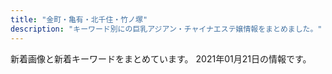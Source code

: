 ```yaml
---
title: "金町・亀有・北千住・竹ノ塚"
description: "キーワード別にの巨乳アジアン・チャイナエステ嬢情報をまとめました。"
---
```


新着画像と新着キーワードをまとめています。
2021年01月21日の情報です。

<DmmAffiliateIns />
<KeywordTable
  shops={
    [
    {
        "name": "heart Peace \uff5e\u30cf\u30fc\u30c8\u30d4\u30fc\u30b9\uff5e",
        "station": "\u7dbe\u702c\u99c5",
        "url": "https://heart-peace.business.site/",
        "img_links": [],
        "keywords": {}
    },
    {
        "img_links": [
            "http://nijikoyut.xyz/style/images/nav-sys.jpg",
            "http://nijikoyut.xyz/uploads/201229/1-201229151KH03.jpg",
            "http://nijikoyut.xyz/style/images/nav2-sta.png",
            "http://nijikoyut.xyz/style/images/t4.jpg",
            "http://nijikoyut.xyz/style/images/t2.png",
            "http://nijikoyut.xyz/uploads/201229/1-201229151R5336.jpg",
            "http://nijikoyut.xyz/uploads/201229/1-201229152000Y5.jpg",
            "http://nijikoyut.xyz/uploads/210112/1-21011209234CV.jpg",
            "http://nijikoyut.xyz/style/images/s-bian.png",
            "http://nijikoyut.xyz/uploads/201229/1-201229151U2S6.jpg",
            "http://nijikoyut.xyz/style/images/index-miru_03.jpg",
            "http://nijikoyut.xyz/uploads/210112/1-210112092540164.jpg",
            "http://nijikoyut.xyz/style/images/index-miru_06.jpg",
            "http://nijikoyut.xyz/uploads/210112/1-210112092150b1.jpg",
            "http://nijikoyut.xyz/style/images/t6.jpg",
            "http://nijikoyut.xyz/uploads/210112/1-210112091FJ02.jpg",
            "http://nijikoyut.xyz/uploads/210112/1-2101120919243a.jpg",
            "http://nijikoyut.xyz/uploads/210112/1-2101120920292M.jpg",
            "http://nijikoyut.xyz/style/images/sys.jpg",
            "http://nijikoyut.xyz/style/images/t3.png",
            "http://nijikoyut.xyz/style/images/index-miru_18.jpg"
        ],
        "name": "\u3072\u307e\u308f\u308a",
        "station": "\u7af9\u30ce\u585a\u99c5\u897f\u53e3",
        "url": "http://nijikoyut.xyz/",
        "keywords": {}
    },
    {
        "url": "http://h-rlx.xyz/",
        "keywords": {},
        "img_links": [
            "http://h-rlx.xyz/girl/02.jpg",
            "http://h-rlx.xyz/images/index_10.jpg",
            "http://h-rlx.xyz/images/index_21.jpg",
            "http://h-rlx.xyz/girl/04.jpg",
            "http://h-rlx.xyz/images/info_10.jpg",
            "http://h-rlx.xyz/girl/07a.jpg",
            "http://h-rlx.xyz/images/info.jpg",
            "http://h-rlx.xyz/girl/09.jpg",
            "http://h-rlx.xyz/images/index_18.jpg",
            "http://h-rlx.xyz/girl/013a.jpg",
            "http://h-rlx.xyz/girl/08.jpg",
            "http://h-rlx.xyz/images/index_11.jpg",
            "http://h-rlx.xyz/girl/01a.jpg",
            "http://h-rlx.xyz/images/index_07.jpg",
            "http://h-rlx.xyz/images/index_15.jpg",
            "http://h-rlx.xyz/images/index_23.jpg",
            "http://h-rlx.xyz/images/index_26.jpg",
            "http://h-rlx.xyz/girl/03a.jpg",
            "http://h-rlx.xyz/girl/014.jpg",
            "http://h-rlx.xyz/images/index_09.jpg",
            "http://h-rlx.xyz/girl/00.jpg",
            "http://h-rlx.xyz/girl/06.jpg",
            "http://h-rlx.xyz/images/rec.jpg",
            "http://h-rlx.xyz/girl/03.jpg",
            "http://h-rlx.xyz/images/index_01.jpg",
            "http://h-rlx.xyz/girl/012.jpg",
            "http://h-rlx.xyz/images/index_06.jpg",
            "http://h-rlx.xyz/girl/011.jpg",
            "http://h-rlx.xyz/girl/06a.jpg",
            "http://h-rlx.xyz/images/rec_10.jpg",
            "http://h-rlx.xyz/girl/08a.jpg",
            "http://h-rlx.xyz/images/index_03.jpg",
            "http://h-rlx.xyz/girl/09a.jpg",
            "http://h-rlx.xyz/images/01.jpg",
            "http://h-rlx.xyz/girl/04a.jpg",
            "http://h-rlx.xyz/images/staff_10.jpg",
            "http://h-rlx.xyz/images/index_14.jpg",
            "http://h-rlx.xyz/images/index_24.jpg",
            "http://h-rlx.xyz/girl/01.jpg",
            "http://h-rlx.xyz/girl/07.jpg",
            "http://h-rlx.xyz/images/index_19.jpg",
            "http://h-rlx.xyz/images/index_04.jpg",
            "http://h-rlx.xyz/girl/05.jpg",
            "http://h-rlx.xyz/girl/05a.jpg",
            "http://h-rlx.xyz/girl/013.jpg",
            "http://h-rlx.xyz/images/index_12.jpg",
            "http://h-rlx.xyz/girl/010.jpg",
            "http://h-rlx.xyz/images/02.jpg",
            "http://h-rlx.xyz/images/index_05.jpg",
            "http://h-rlx.xyz/images/index_02.jpg",
            "http://h-rlx.xyz/images/index_20.jpg",
            "http://h-rlx.xyz/girl/012a.jpg",
            "http://h-rlx.xyz/images/index_16.jpg"
        ],
        "station": "JR\u4e80\u6709\u99c5\u5317\u53e3",
        "name": "\u82b1\u5c4b"
    },
    {
        "url": "http://www.maria0228.com/",
        "name": "\u7652\u3057\u306e\u5bb6",
        "img_links": [
            "http://www.maria0228.com/img/ayumi.jpg",
            "http://www.maria0228.com/img/5.jpg",
            "http://www.maria0228.com/img/6.jpg",
            "http://www.maria0228.com/img/danni.jpg",
            "http://www.maria0228.com/img/nana.jpg",
            "http://www.maria0228.com/img/4.jpg",
            "http://www.maria0228.com/img/2.jpg",
            "http://www.maria0228.com/img/yuri.jpg",
            "http://www.maria0228.com/img/erika.jpg",
            "http://www.maria0228.com/img/aya.jpg",
            "http://www.maria0228.com/img/1.jpg",
            "http://www.maria0228.com/img/mina.jpg",
            "http://www.maria0228.com/img/3.jpg",
            "http://www.maria0228.com/img/7.jpg"
        ],
        "station": "JR\u4e80\u6709\u99c5\u5317\u53e3",
        "keywords": {}
    },
    {
        "keywords": {},
        "name": "2020",
        "station": "JR\u4e80\u6709\u99c5\u5317\u53e3",
        "img_links": [
            "http://www.night.ne.jp/tokyo/2020/img/skill_2.jpg",
            "http://www.night.ne.jp/tokyo/2020/img/view_3.jpg",
            "http://www.night.ne.jp/nightnet/img/11.jpg",
            "http://www.night.ne.jp/_format/W/img/whats_view.jpg",
            "http://www.night.ne.jp/tokyo/2020/img_staff/g_7149.jpg",
            "http://www.night.ne.jp/_format/W/img/index_enter_1.jpg",
            "http://www.night.ne.jp/tokyo/2020/img/skill_1.jpg",
            "http://www.night.ne.jp/nightnet/img/8.jpg",
            "http://www.night.ne.jp/tokyo/2020/img/index.jpg",
            "http://www.night.ne.jp/_format/W/img/whats_skill.jpg",
            "http://www.night.ne.jp/tokyo/2020/img/view_2.jpg",
            "http://www.night.ne.jp/nightnet/img/7.jpg",
            "http://www.night.ne.jp/tokyo/2020/img_staff/g_7147.jpg",
            "http://www.night.ne.jp/tokyo/2020/img/index_view.jpg",
            "http://www.night.ne.jp/nightnet/img/15.jpg",
            "http://www.night.ne.jp/nightnet/img/6.jpg",
            "http://www.night.ne.jp/nightnet/img/12a.jpg",
            "http://www.night.ne.jp/nightnet/img/13.jpg",
            "http://www.night.ne.jp/nightnet/img/16.jpg",
            "http://www.night.ne.jp/nightnet/img/5.jpg",
            "http://www.night.ne.jp/nightnet/img/4.jpg",
            "http://www.night.ne.jp/tokyo/2020/img/index_skill.jpg",
            "http://www.night.ne.jp/tokyo/2020/img/index_top.jpg",
            "http://www.night.ne.jp/tokyo/2020/img/view_1.jpg",
            "http://www.night.ne.jp/nightnet/img/2.jpg",
            "http://www.night.ne.jp/nightnet/img/9.jpg",
            "http://www.night.ne.jp/_format/W/img/whats_news.jpg",
            "http://www.night.ne.jp/nightnet/img/1.jpg",
            "http://www.night.ne.jp/nightnet/img/3.jpg",
            "http://www.night.ne.jp/tokyo/2020/img/skill_3.jpg",
            "http://www.night.ne.jp/nightnet/img/14.jpg",
            "http://www.night.ne.jp/nightnet/img/10.jpg",
            "http://www.night.ne.jp/tokyo/2020/img/qr_code.jpg",
            "http://www.night.ne.jp/nightnet/img/17.jpg"
        ],
        "url": "http://www.night.ne.jp/tokyo/2020/"
    },
    {
        "url": "http://takamaru.xyz/",
        "station": "JR\u91d1\u753a\u99c5\u5317\u53e3",
        "keywords": {
            "C": 12
        },
        "name": "\u30b9\u30a4\u30fc\u30c8\u30cf\u30fc\u30c8",
        "img_links": [
            "http://takamaru.xyz/static/picture/photo03.jpg",
            "http://takamaru.xyz/uploads/200717/1-200GFUI0L0.jpg",
            "http://takamaru.xyz/uploads/201009/1-201009125049594.jpg",
            "http://takamaru.xyz/static/picture/baner2.jpg",
            "http://takamaru.xyz/uploads/200717/1-200GFZ05BS.jpg",
            "http://takamaru.xyz/static/picture/baner.jpg",
            "http://takamaru.xyz/uploads/201203/1-201203134202395.jpg",
            "http://takamaru.xyz/static/picture/tite-staff1.jpg",
            "http://takamaru.xyz/static/picture/photo01.jpg",
            "http://takamaru.xyz/static/picture/news-tit.png",
            "http://takamaru.xyz/static/picture/top.jpg",
            "http://takamaru.xyz/static/picture/top2.png",
            "http://takamaru.xyz/static/picture/mobile.png",
            "http://takamaru.xyz/uploads/201007/1-20100G45100148.jpg",
            "http://takamaru.xyz/static/picture/photo04.jpg",
            "http://takamaru.xyz/static/picture/news-tit1.jpg",
            "http://takamaru.xyz/uploads/201219/1-201219155A2393.jpg",
            "http://takamaru.xyz/static/picture/tite-staff.jpg",
            "http://takamaru.xyz/static/picture/photo02.jpg"
        ]
    },
    {
        "station": "JR\u91d1\u753a\u99c5\u5317\u53e3",
        "name": "\u9e97",
        "img_links": [
            "http://urara.tyo.cm/images/link_nav02.png",
            "http://urara.tyo.cm/images/tit_info01.png",
            "http://urara.tyo.cm/photos/sites/5/2020/09/2020091508111353.jpg",
            "http://urara.tyo.cm/images/tit_staff02.png",
            "http://urara.tyo.cm/images/slider01.png",
            "http://urara.tyo.cm/images/top.png",
            "http://urara.tyo.cm/images/ico02.png",
            "http://urara.tyo.cm/images/slider02.png",
            "http://urara.tyo.cm/images/tit_info02.png",
            "http://urara.tyo.cm/images/slider03.png",
            "http://urara.tyo.cm/photos/sites/5/2020/11/2020112706272440.jpg",
            "http://urara.tyo.cm/images/tit_staff01.png",
            "http://urara.tyo.cm/photos/sites/5/2020/08/2020082101302071.jpg",
            "http://urara.tyo.cm/images/link_nav03.png",
            "http://urara.tyo.cm/photos/sites/5/2020/07/2020072904152438.jpg",
            "http://urara.tyo.cm/images/bg_infotit.png",
            "http://urara.tyo.cm/photos/sites/5/2020/07/2020072904152581.jpg",
            "http://urara.tyo.cm/photos/sites/5/2020/10/2020101305325670.jpg",
            "http://urara.tyo.cm/images/link_nav04.png",
            "http://urara.tyo.cm/images/pagetop.png",
            "http://urara.tyo.cm/images/link_nav06.png",
            "http://urara.tyo.cm/images/link_nav01.png",
            "http://urara.tyo.cm/photos/sites/5/2020/07/2020072904152344.jpg",
            "http://urara.tyo.cm/photos/sites/5/2020/07/2020072904152474.jpg",
            "http://urara.tyo.cm/images/link_nav05.png"
        ],
        "keywords": {
            "85": 30,
            "D": 80,
            "84": 10,
            "86": 40
        },
        "url": "http://urara.tyo.cm/"
    },
    {
        "keywords": {
            "D": 20,
            "86": 32,
            "C": 2
        },
        "station": "JR\u4e80\u6709\u99c5\u5317\u53e3",
        "url": "http://massage-esthe.red/",
        "img_links": [
            "http://massage-esthe.red/images/staff_images/st9.jpg",
            "http://massage-esthe.red/images/an_1_01.jpg",
            "http://massage-esthe.red/images/no.png",
            "http://massage-esthe.red/images/slider/slide1.png",
            "http://massage-esthe.red/images/slider/slide4s.png",
            "http://massage-esthe.red/images/staff_images/sl.png",
            "http://massage-esthe.red/images/an_4_01.jpg",
            "http://massage-esthe.red/images/slider/slide1s.png",
            "http://massage-esthe.red/images/slider/slide5s.png",
            "http://massage-esthe.red/images/staff_images/sta5.jpg",
            "http://massage-esthe.red/images/an_6_02.jpg",
            "http://massage-esthe.red/images/an_2_02.jpg",
            "http://massage-esthe.red/images/an_5_02.jpg",
            "http://massage-esthe.red/images/r4.jpg",
            "http://massage-esthe.red/images/staff_images/sta4.jpg",
            "http://massage-esthe.red/images/line1.jpg",
            "http://massage-esthe.red/images/an_3_02.jpg",
            "http://massage-esthe.red/images/an_2_01.jpg",
            "http://massage-esthe.red/images/an_3_01.jpg",
            "http://massage-esthe.red/images/fbb.jpg",
            "http://massage-esthe.red/images/staff_images/sta9.jpg",
            "http://massage-esthe.red/images/staff_images/sta3.jpg",
            "http://massage-esthe.red/images/staff_images/st3.jpg",
            "http://massage-esthe.red/images/qr.jpg",
            "http://massage-esthe.red/images/staff_images/st2.jpg",
            "http://massage-esthe.red/images/r5.jpg",
            "http://massage-esthe.red/images/slider/slide2s.png",
            "http://massage-esthe.red/images/r7.jpg",
            "http://massage-esthe.red/images/an_1_02.jpg",
            "http://massage-esthe.red/images/staff_images/sta2.jpg",
            "http://massage-esthe.red/images/staff_images/st7.jpg",
            "http://massage-esthe.red/images/slider/slide3.png",
            "http://massage-esthe.red/images/an_6_01.jpg",
            "http://massage-esthe.red/images/e.jpg",
            "http://massage-esthe.red/images/staff_images/sta7.jpg",
            "http://massage-esthe.red/images/an_4_02.jpg",
            "http://massage-esthe.red/images/r6.jpg",
            "http://massage-esthe.red/images/r3.jpg",
            "http://massage-esthe.red/images/slider/slide4.png",
            "http://massage-esthe.red/images/slider/slide5.png",
            "http://massage-esthe.red/images/an_5_01.jpg",
            "http://massage-esthe.red/images/slider/slide3s.png",
            "http://massage-esthe.red/images/staff_images/st1.jpg",
            "http://massage-esthe.red/images/slider/slide2.png",
            "http://massage-esthe.red/images/staff_images/sta1.jpg",
            "http://massage-esthe.red/images/index-2.jpg",
            "http://massage-esthe.red/images/staff_images/sta6.jpg",
            "http://massage-esthe.red/images/staff_images/st6.jpg",
            "http://massage-esthe.red/images/staff_images/st4.jpg",
            "http://massage-esthe.red/images/staff_images/st5.jpg",
            "http://massage-esthe.red/images/index-1.jpg",
            "http://massage-esthe.red/images/line.jpg",
            "http://massage-esthe.red/images/r2.jpg"
        ],
        "name": "BODY RESORT"
    },
    {
        "keywords": {
            "C": 13,
            "G": 1,
            "84": 1,
            "88": 1,
            "85": 2,
            "D": 3,
            "E": 1,
            "87": 1
        },
        "url": "http://lux.abnavi.info/",
        "name": "Lux\u30fb\u30e9\u30c3\u30af\u30b9",
        "station": "JR\u4e80\u6709\u99c5\u5357\u53e3",
        "img_links": [
            "http://lux.abnavi.info/photos/sites/13/2020/12/2020121219411715.jpg",
            "http://lux.abnavi.info/images/s_staff.png",
            "http://lux.abnavi.info/images/acc2.jpg",
            "http://lux.abnavi.info/photos/sites/13/2020/12/2020121219411956.jpg",
            "http://lux.abnavi.info/photos/sites/13/2020/12/2020121219412237.jpg",
            "http://lux.abnavi.info/images/nbj3.jpg",
            "http://lux.abnavi.info/images/acc1.jpg",
            "http://lux.abnavi.info/images/room2.jpg",
            "http://lux.abnavi.info/images/acc6.jpg",
            "http://lux.abnavi.info/photos/sites/13/2020/12/2020121219412144.jpg",
            "http://lux.abnavi.info/images/info.jpg",
            "http://lux.abnavi.info/images/s_news.png",
            "http://lux.abnavi.info/images/nbj1.png",
            "http://lux.abnavi.info/images/room1.jpg",
            "http://lux.abnavi.info/images/room4.jpg",
            "http://lux.abnavi.info/images/room3.jpg",
            "http://lux.abnavi.info/images/acc3.jpg",
            "http://lux.abnavi.info/images/acc5.jpg",
            "http://lux.abnavi.info/images/s_pick.jpg",
            "http://lux.abnavi.info/images/mobile.png",
            "http://lux.abnavi.info/images/top.png",
            "http://lux.abnavi.info/images/s_link.png",
            "http://lux.abnavi.info/images/acc4.jpg",
            "http://lux.abnavi.info/photos/sites/13/2020/12/2020121219411983.jpg"
        ]
    },
    {
        "name": "\u685c",
        "station": "JR\u4e80\u6709\u99c5\u5317\u53e3",
        "img_links": [
            "https://besteste.com/staffPhoto/s20201104202509.jpg",
            "https://besteste.com/staffPhoto/s20201104201913.jpg",
            "https://besteste.com/staffPhoto/b20201104202559.jpg",
            "https://besteste.com/staffPhoto/s20201104202122.jpg",
            "https://besteste.com/images/slider1/01.jpg",
            "https://besteste.com/staffPhoto/s20201104202235.jpg",
            "https://besteste.com/staffPhoto/s20201223163320.jpg",
            "https://besteste.com/staffPhoto/b20201104202122.jpg",
            "https://besteste.com/staffPhoto/s20201223163235.jpg",
            "https://besteste.com/staffPhoto/b20201223163417.jpg",
            "https://besteste.com/staffPhoto/b20201223163235.jpg",
            "https://besteste.com/staffPhoto/s20201104202740.jpg",
            "https://besteste.com/js/sliderLine/slide_prev.png",
            "https://besteste.com/js/sliderLine/slide_next.png",
            "https://besteste.com/staffPhoto/s20201104202559.jpg",
            "https://besteste.com/staffPhoto/s20201223163111.jpg",
            "https://besteste.com/staffPhoto/b20201104202637.jpg",
            "https://besteste.com/images/mobile.jpg",
            "https://besteste.com/staffPhoto/b20201104201913.jpg",
            "https://besteste.com/staffPhoto/b20201104202740.jpg",
            "https://besteste.com/staffPhoto/b20201223163529.jpg",
            "https://besteste.com/staffPhoto/s20201223163529.jpg",
            "https://besteste.com/staffPhoto/s20201104202024.jpg",
            "https://besteste.com/staffPhoto/s20201104201732.jpg",
            "https://besteste.com/staffPhoto/s20201104202637.jpg",
            "https://besteste.com/images/returnBtn.png",
            "https://besteste.com/staffPhoto/b20201104202509.jpg",
            "https://besteste.com/staffPhoto/s20201223163417.jpg",
            "https://besteste.com/staffPhoto/b20201104201732.jpg",
            "https://besteste.com/staffPhoto/b20201104202024.jpg",
            "https://besteste.com/images/slider1/03.jpg",
            "https://besteste.com/staffPhoto/s20201104202356.jpg",
            "https://besteste.com/staffPhoto/b20201223163320.jpg",
            "https://besteste.com/staffPhoto/b20201104202356.jpg",
            "https://besteste.com/staffPhoto/b20201104202235.jpg",
            "https://besteste.com/staffPhoto/b20201223163111.jpg"
        ],
        "url": "https://besteste.com/",
        "keywords": {
            "E": 2,
            "C": 1,
            "86": 1,
            "D": 2,
            "85": 2
        }
    },
    {
        "station": "\u7dbe\u702c\u99c5\u6771\u53e3",
        "img_links": [
            "http://lucky.weblog.tc/2/uploadimg/1591252992.jpg",
            "http://lucky.weblog.tc/2/uploadimg/1591253175.jpg",
            "http://lucky.weblog.tc/2/uploadimg/1591886701.jpg",
            "http://lucky.weblog.tc/icon2.png",
            "http://lucky.weblog.tc/2/uploadimg/1591253020.jpg",
            "http://lucky.weblog.tc/2/uploadimg/1591886646.jpg",
            "http://lucky.weblog.tc/2/uploadimg/1600148455.jpeg",
            "http://lucky.weblog.tc/loader.png",
            "http://lucky.weblog.tc/2/uploadimg/1610781080.jpeg",
            "http://lucky.weblog.tc/2/uploadimg/1597854926.jpeg"
        ],
        "url": "http://lucky.weblog.tc/",
        "keywords": {
            "87": 3,
            "89": 2,
            "D": 3,
            "83": 5,
            "90": 6,
            "86": 3,
            "84": 3,
            "C": 8
        },
        "name": "LUCKY"
    },
    {
        "name": "\u6e80\u8db3\u5ea6666",
        "keywords": {
            "84": 35,
            "C": 181,
            "88": 315,
            "85": 280,
            "86": 210,
            "D": 735,
            "87": 245,
            "83": 140,
            "89": 35,
            "E": 350,
            "F": 35
        },
        "url": "http://manzoku666.ests.jp/",
        "img_links": [
            "http://manzoku666.ests.jp/photos/sites/11/2020/08/2020083103592411.jpg",
            "http://manzoku666.ests.jp/photos/sites/11/2020/10/2020102403261010.jpg",
            "http://manzoku666.ests.jp/images/re.png",
            "http://manzoku666.ests.jp/images/link_nav05.png",
            "http://manzoku666.ests.jp/photos/sites/11/2020/03/2020032706054338.jpg",
            "http://manzoku666.ests.jp/photos/sites/11/2020/08/2020083103591832.jpg",
            "http://manzoku666.ests.jp/images/img_service03.jpg",
            "http://manzoku666.ests.jp/photos/sites/11/2020/02/2020020503574552.jpg",
            "http://manzoku666.ests.jp/photos/sites/11/2020/02/2020020406060891.jpg",
            "http://manzoku666.ests.jp/images/img_service04.jpg",
            "http://manzoku666.ests.jp/images/img_service02.jpg",
            "http://manzoku666.ests.jp/photos/sites/11/2020/04/202004130720240.jpg",
            "http://manzoku666.ests.jp/photos/sites/11/2020/02/2020022105272151.jpg",
            "http://manzoku666.ests.jp/photos/sites/11/2020/12/2020120907170783.jpg",
            "http://manzoku666.ests.jp/photos/sites/11/2021/01/2021010105190155.jpg",
            "http://manzoku666.ests.jp/images/img_service01.jpg",
            "http://manzoku666.ests.jp/images/link_nav01.png",
            "http://manzoku666.ests.jp/images/sp_nav03.png",
            "http://manzoku666.ests.jp/photos/sites/11/2020/06/2020060702462380.jpg",
            "http://manzoku666.ests.jp/images/room1_l.jpg",
            "http://manzoku666.ests.jp/images/bg_cont01.png",
            "http://manzoku666.ests.jp/photos/sites/11/2020/02/2020022605090032.jpg",
            "http://manzoku666.ests.jp/photos/sites/11/2020/04/2020040509014522.jpg",
            "http://manzoku666.ests.jp/photos/sites/11/2020/12/2020120106591913.jpg",
            "http://manzoku666.ests.jp/photos/sites/11/2020/04/2020040509014579.jpg",
            "http://manzoku666.ests.jp/photos/sites/11/2020/04/2020042806324932.jpg",
            "http://manzoku666.ests.jp/photos/sites/11/2020/05/2020050405545542.jpg",
            "http://manzoku666.ests.jp/images/room4_l.jpg",
            "http://manzoku666.ests.jp/photos/sites/11/2020/11/2020112004565896.jpg",
            "http://manzoku666.ests.jp/photos/sites/11/2020/11/2020111603414573.jpg",
            "http://manzoku666.ests.jp/photos/sites/11/2020/06/2020062404121396.jpg",
            "http://manzoku666.ests.jp/photos/sites/11/2020/04/2020041307203118.jpg",
            "http://manzoku666.ests.jp/photos/sites/11/2020/05/2020052602523290.jpg",
            "http://manzoku666.ests.jp/photos/sites/11/2020/02/2020022605090017.jpg",
            "http://manzoku666.ests.jp/photos/sites/11/2020/09/2020090504513613.jpg",
            "http://manzoku666.ests.jp/photos/sites/11/2020/06/2020060702461717.jpg",
            "http://manzoku666.ests.jp/photos/sites/11/2020/06/2020062404121978.jpg",
            "http://manzoku666.ests.jp/images/room2_l.jpg",
            "http://manzoku666.ests.jp/images/sp_nav02.png",
            "http://manzoku666.ests.jp/photos/sites/11/2021/01/2021011107431772.jpg",
            "http://manzoku666.ests.jp/images/tit_service.png",
            "http://manzoku666.ests.jp/images/tit_pick.png",
            "http://manzoku666.ests.jp/photos/sites/11/2020/04/2020041604115739.jpg",
            "http://manzoku666.ests.jp/photos/sites/11/2020/10/2020101205183856.jpg",
            "http://manzoku666.ests.jp/photos/sites/11/2020/02/2020020406060435.jpg",
            "http://manzoku666.ests.jp/photos/sites/11/2020/02/2020020503574022.jpg",
            "http://manzoku666.ests.jp/photos/sites/11/2020/02/202002040606066.jpg",
            "http://manzoku666.ests.jp/photos/sites/11/2020/08/2020080206581422.jpg",
            "http://manzoku666.ests.jp/photos/sites/11/2020/05/2020050405544639.jpg",
            "http://manzoku666.ests.jp/images/ico02.png",
            "http://manzoku666.ests.jp/photos/sites/11/2020/12/2020121707473177.jpg",
            "http://manzoku666.ests.jp/photos/sites/11/2020/11/2020110502545271.jpg",
            "http://manzoku666.ests.jp/photos/sites/11/2020/04/2020041307203772.jpg",
            "http://manzoku666.ests.jp/photos/sites/11/2020/05/2020050909240788.jpg",
            "http://manzoku666.ests.jp/photos/sites/11/2020/06/202006070246267.jpg",
            "http://manzoku666.ests.jp/images/link_nav04.png",
            "http://manzoku666.ests.jp/photos/sites/11/2020/07/2020072104583128.jpg",
            "http://manzoku666.ests.jp/images/link_nav02.png",
            "http://manzoku666.ests.jp/images/com_tel.png",
            "http://manzoku666.ests.jp/photos/sites/11/2020/03/2020032501221834.jpg",
            "http://manzoku666.ests.jp/images/link_nav03.png",
            "http://manzoku666.ests.jp/images/room3_l.jpg",
            "http://manzoku666.ests.jp/photos/sites/11/2020/11/2020112004565127.jpg",
            "http://manzoku666.ests.jp/images/tit_staff.png",
            "http://manzoku666.ests.jp/images/sp_nav01.png",
            "http://manzoku666.ests.jp/photos/sites/11/2020/03/2020032501222689.jpg",
            "http://manzoku666.ests.jp/images/top.png",
            "http://manzoku666.ests.jp/images/sp_tit_pick.png",
            "http://manzoku666.ests.jp/images/sp_header.jpg",
            "http://manzoku666.ests.jp/images/tit_new.png",
            "http://manzoku666.ests.jp/photos/sites/11/2021/01/2021012109431594.jpg",
            "http://manzoku666.ests.jp/photos/sites/11/2020/02/2020021806520598.jpg",
            "http://manzoku666.ests.jp/images/bg_cont03.png",
            "http://manzoku666.ests.jp/images/ico01.png",
            "http://manzoku666.ests.jp/photos/sites/11/2020/09/2020090504512885.jpg",
            "http://manzoku666.ests.jp/photos/sites/11/2020/04/2020041604120698.jpg",
            "http://manzoku666.ests.jp/photos/sites/11/2020/12/2020122103414393.jpg",
            "http://manzoku666.ests.jp/images/ico_headline.png",
            "http://manzoku666.ests.jp/photos/sites/11/2020/10/2020100307052232.jpg",
            "http://manzoku666.ests.jp/photos/sites/11/2020/12/2020121401254793.jpg"
        ],
        "station": "JR\u4e80\u6709\u99c5\u5317\u53e3"
    },
    {
        "url": "http://relax-esthe.tokyo/",
        "name": "\u3084\u3059\u3089\u304e",
        "img_links": [
            "http://relax-esthe.tokyo/css/m-yejiao.jpg",
            "http://relax-esthe.tokyo/css/m-top-right01.jpg",
            "http://relax-esthe.tokyo/css/m-head1.jpg",
            "http://relax-esthe.tokyo/css/m-left.jpg",
            "http://relax-esthe.tokyo/images/call.png",
            "http://relax-esthe.tokyo/css/m-top-right02.jpg",
            "http://relax-esthe.tokyo/css/m-top-right04.jpg",
            "http://relax-esthe.tokyo/css/top-left01.jpg",
            "http://relax-esthe.tokyo/css/staff/staff02.png",
            "http://relax-esthe.tokyo/css/m-right.jpg",
            "http://relax-esthe.tokyo/css/staff/staff07.png",
            "http://relax-esthe.tokyo/css/staff/staff06.png",
            "http://relax-esthe.tokyo/css/staff/staff05.png",
            "http://relax-esthe.tokyo/css/staff/staff0n.png",
            "http://relax-esthe.tokyo/css/m-top-right03.jpg",
            "http://relax-esthe.tokyo/css/staff/staff03.png",
            "http://relax-esthe.tokyo/css/m-top02.jpg"
        ],
        "station": "\u6885\u5cf6\u99c5",
        "keywords": {}
    },
    {
        "name": "\u5b89\u5a1c\u30fb\u30a2\u30f3\u30ca",
        "station": "\u7af9\u30ce\u585a\u99c5\u6771\u53e3",
        "img_links": [
            "https://anna.iest.info/photos/sites/32/2020/09/2020092310180247.jpg",
            "https://anna.iest.info/photos/sites/32/2020/09/2020092404431618.jpg",
            "https://anna.iest.info/images/room1.jpg",
            "https://anna.iest.info/images/side_link02.png",
            "https://anna.iest.info/images/09.jpg",
            "https://anna.iest.info/photos/sites/32/2020/09/2020092310104790.jpg",
            "https://anna.iest.info/photos/sites/32/2020/10/2020102309073277.jpg",
            "https://anna.iest.info/photos/sites/32/2020/09/2020092310095442.jpg",
            "https://anna.iest.info/photos/sites/32/2021/01/2021012102543828.jpg",
            "https://anna.iest.info/photos/sites/32/2020/09/2020092310230663.jpg",
            "https://anna.iest.info/photos/sites/32/2020/12/2020122407252653.jpg",
            "https://anna.iest.info/images/room2.jpg",
            "https://anna.iest.info/photos/sites/32/2020/11/2020110204554291.jpg",
            "https://anna.iest.info/images/top.png",
            "https://anna.iest.info/images/room3.jpg",
            "https://anna.iest.info/photos/sites/32/2021/01/2021012102544587.jpg",
            "https://anna.iest.info/photos/sites/32/2020/09/2020092310053021.jpg",
            "https://anna.iest.info/photos/sites/32/2020/09/2020092310084345.jpg",
            "https://anna.iest.info/images/sp_top.jpg",
            "https://anna.iest.info/images/room4.jpg",
            "https://anna.iest.info/images/side_link03.png",
            "https://anna.iest.info/images/05.jpg",
            "https://anna.iest.info/photos/sites/32/2020/09/2020092310053060.jpg"
        ],
        "url": "https://anna.iest.info/",
        "keywords": {
            "C": 46,
            "E": 41,
            "86": 25,
            "87": 64,
            "85": 23,
            "83": 23,
            "88": 23,
            "80": 23,
            "D": 94
        }
    },
    {
        "url": "http://kungangm.jimdo.com/",
        "img_links": [
            "https://image.jimcdn.com/app/cms/image/transf/dimension=1080x1024:format=jpg/path/s491738307dab8ed0/image/i620db1cf9b307f7a/version/1610625248/image.jpg",
            "https://image.jimcdn.com/app/cms/image/transf/none/path/s491738307dab8ed0/image/i5806f8c0fbbca598/version/1417614009/image.jpg",
            "https://image.jimcdn.com/app/cms/image/transf/dimension=1080x1024:format=jpg/path/s491738307dab8ed0/image/ie54739bfe4411825/version/1611138624/image.jpg",
            "https://image.jimcdn.com/app/cms/image/transf/none/path/s491738307dab8ed0/image/iba7a970dbc047ea1/version/1610625156/image.jpg"
        ],
        "keywords": {},
        "station": "\u5800\u5207\u83d6\u84b2\u5712\u99c5",
        "name": "\u541b\u5b89"
    },
    {
        "url": "http://spring.est888.com/",
        "station": "JR\u91d1\u753a\u99c5\u5317\u53e3",
        "keywords": {
            "E": 1,
            "90": 5,
            "84": 1,
            "D": 3,
            "91": 1,
            "C": 3,
            "89": 1,
            "85": 2
        },
        "name": "Spring \uff5e\u30b9\u30d7\u30ea\u30f3\u30b0\uff5e",
        "img_links": [
            "http://spring.est888.com/css/staff/staff012-a.png",
            "http://spring.est888.com/css/nav/nav-002.png",
            "http://spring.est888.com/css/staff/staff11.png",
            "http://spring.est888.com/css/staff/staff14-b.png",
            "http://spring.est888.com/css/staff/staff17.png",
            "http://spring.est888.com/css/staff/staff0005-b.png",
            "http://spring.est888.com/css/staff/staff010-a.png",
            "http://spring.est888.com/css/staff/staff16-a.png",
            "http://spring.est888.com/css/staff/staff14.png",
            "http://spring.est888.com/css/staff/staff012-b.png",
            "http://spring.est888.com/css/staff/staff001-b.png",
            "http://spring.est888.com/css/staff/staff11-b.png",
            "http://spring.est888.com/css/staff/staff0005-a.png",
            "http://spring.est888.com/css/tel.png",
            "http://spring.est888.com/css/staff/staff001.png",
            "http://spring.est888.com/css/staff/staff0005.png",
            "http://spring.est888.com/css/staff/staff16-b.png",
            "http://spring.est888.com/css/staff/staff010.png",
            "http://spring.est888.com/css/nav/nav-005.png",
            "http://spring.est888.com/css/staff/staff004-b.png",
            "http://spring.est888.com/css/staff/staff004-a.png",
            "http://spring.est888.com/css/staff/staff001-a.png",
            "http://spring.est888.com/css/staff/staff012.png",
            "http://spring.est888.com/css/nav/nav-004.png",
            "http://spring.est888.com/css/nav/nav-006.png",
            "http://spring.est888.com/css/staff/staff13.png",
            "http://spring.est888.com/css/staff/staff004.png",
            "http://spring.est888.com/css/top0000000003.jpg",
            "http://spring.est888.com/css/staff/staff13-a.png",
            "http://spring.est888.com/css/staff/staff17-a.png",
            "http://spring.est888.com/css/staff/staff17-b.png",
            "http://spring.est888.com/css/staff/staff11-a.png",
            "http://spring.est888.com/css/top001.png",
            "http://spring.est888.com/css/staff/staff16.png",
            "http://spring.est888.com/css/nav/nav-001.png",
            "http://spring.est888.com/css/staff/staff14-a.png",
            "http://spring.est888.com/css/nav/nav-003.png",
            "http://spring.est888.com/css/staff/staff0010-b.png"
        ]
    },
    {
        "keywords": {
            "D": 3,
            "E": 2,
            "87": 2,
            "89": 1,
            "86": 2
        },
        "station": "JR\u4e80\u6709\u99c5\u5357\u53e3",
        "url": "http://koi.rankuens.com/",
        "img_links": [
            "http://koi.rankuens.com/css/nav/nav01.jpg",
            "http://koi.rankuens.com/css/nav/nav02.jpg",
            "http://koi.rankuens.com/css/head03.jpg",
            "http://koi.rankuens.com/css/nav/nav05.jpg",
            "http://koi.rankuens.com/css/top004.jpg",
            "http://koi.rankuens.com/css/nav/nav06.jpg",
            "http://koi.rankuens.com/css/staff/staff09.jpg",
            "http://koi.rankuens.com/css/staff/staff08.jpg",
            "http://koi.rankuens.com/css/top-01.jpg",
            "http://koi.rankuens.com/css/staff/staff0005-b.jpg",
            "http://koi.rankuens.com/css/nav/nav04.jpg",
            "http://koi.rankuens.com/css/staff/staff10.jpg",
            "http://koi.rankuens.com/css/top005.jpg",
            "http://koi.rankuens.com/css/staff/staff0006.jpg",
            "http://koi.rankuens.com/css/left.jpg",
            "http://koi.rankuens.com/css/right.jpg",
            "http://koi.rankuens.com/css/staff/staff0005.jpg",
            "http://koi.rankuens.com/css/nav/nav03.jpg"
        ],
        "name": "\u604b\u4eba\u697d\u5712"
    },
    {
        "station": "JR\u91d1\u753a\u99c5\u5317\u53e3",
        "img_links": [
            "https://lush.jpn.vin/images/room2.jpg",
            "https://lush.jpn.vin/photos/sites/6/2020/12/202012140206371.jpg",
            "https://lush.jpn.vin/images/rb.png",
            "https://lush.jpn.vin/photos/sites/6/2020/12/2020121402091934.jpg",
            "https://lush.jpn.vin/images/room4.jpg",
            "https://lush.jpn.vin/images/lb.png",
            "https://lush.jpn.vin/photos/sites/6/2020/12/2020121402082025.jpg",
            "https://lush.jpn.vin/photos/sites/6/2020/12/2020121402072787.jpg",
            "http://lush.a3.jpn.vin/upload/sites/6/2021/01/2021011906135643.jpg",
            "https://lush.jpn.vin/images/room3.jpg",
            "https://lush.jpn.vin/images/side_mobile.png",
            "https://lush.jpn.vin/images/girl.png",
            "https://lush.jpn.vin/images/top.png",
            "https://lush.jpn.vin/images/room1.jpg",
            "https://lush.jpn.vin/images/border-bottom.png",
            "https://lush.jpn.vin/images/tit_staff.jpg",
            "https://lush.jpn.vin/images/end.jpg",
            "https://lush.jpn.vin/images/bg_comend.jpg",
            "https://lush.jpn.vin/images/tit_news.png",
            "https://lush.jpn.vin/photos/sites/6/2021/01/2021011906135643.jpg",
            "https://lush.jpn.vin/images/tit_pick.jpg"
        ],
        "name": "\u30e9\u30c3\u30b7\u30e5",
        "keywords": {
            "90": 6,
            "87": 6,
            "89": 6,
            "D": 6,
            "88": 6,
            "86": 6,
            "C": 12
        },
        "url": "https://lush.jpn.vin/"
    },
    {
        "name": "\u4eba\u9b5a\u59eb",
        "station": "\u7dbe\u702c\u99c5\u6771\u53e3",
        "keywords": {
            "D": 5,
            "C": 2,
            "84": 1
        },
        "url": "http://ningyo-hime.com/",
        "img_links": [
            "http://ningyo-hime.com/staffPhoto/b20200905132814.jpg",
            "http://ningyo-hime.com/staffPhoto/s20201212104914.jpg",
            "http://ningyo-hime.com/staffPhoto/b20200630134438.jpg",
            "http://ningyo-hime.com/staffPhoto/b20201212104914.jpg",
            "http://ningyo-hime.com/staffPhoto/b20191003141511.jpg",
            "http://ningyo-hime.com/staffPhoto/s20200707192550.jpg",
            "http://ningyo-hime.com/staffPhoto/b20201230174356.jpg",
            "http://ningyo-hime.com/staffPhoto/s20200626161755.jpg",
            "http://ningyo-hime.com/staffPhoto/s20191003141511.jpg",
            "http://ningyo-hime.com/staffPhoto/s20201212112712.jpg",
            "http://ningyo-hime.com/staffPhoto/b20200626161755.jpg",
            "http://ningyo-hime.com/staffPhoto/s20200630134438.jpg",
            "http://ningyo-hime.com/images/mobile.jpg",
            "http://ningyo-hime.com/staffPhoto/s20201230174356.jpg",
            "http://ningyo-hime.com/images/slider1/03.jpg",
            "http://ningyo-hime.com/images/gallery1.png",
            "http://ningyo-hime.com/uploadfiles/Image/campaignNingyoHimeCom.jpg",
            "http://ningyo-hime.com/js/sliderLine/slide_next.png",
            "http://ningyo-hime.com/staffPhoto/b20201101082513.jpg",
            "http://ningyo-hime.com/staffPhoto/s20201101082513.jpg",
            "http://ningyo-hime.com/staffPhoto/s20200905132814.jpg",
            "http://ningyo-hime.com/staffPhoto/b20201212112712.jpg",
            "http://ningyo-hime.com/js/sliderLine/slide_prev.png",
            "http://ningyo-hime.com/images/slider1/01.jpg",
            "http://ningyo-hime.com/images/returnBtn.png",
            "http://ningyo-hime.com/staffPhoto/b20200707192550.jpg"
        ]
    },
    {
        "name": "\u5065\u5eb7\u306e\u5bb6",
        "url": "http://kenkounoie-umejima.este88.com/",
        "keywords": {},
        "station": "\u6885\u5cf6\u99c5",
        "img_links": [
            "http://kenkounoie-umejima.este88.com/i/sp02.jpg",
            "http://kenkounoie-umejima.este88.com/gals/risa1.jpg",
            "http://kenkounoie-umejima.este88.com/images/img2.jpg",
            "http://kenkounoie-umejima.este88.com/gals/akane1.jpg",
            "http://kenkounoie-umejima.este88.com/images/img4.jpg",
            "http://kenkounoie-umejima.este88.com/images/info.png",
            "http://kenkounoie-umejima.este88.com/gals/kiki1.jpg",
            "http://kenkounoie-umejima.este88.com/images/img3.jpg",
            "http://kenkounoie-umejima.este88.com/images/acc1.jpg",
            "http://kenkounoie-umejima.este88.com/gals/ai1.jpg",
            "http://kenkounoie-umejima.este88.com/images/acc5.jpg",
            "http://kenkounoie-umejima.este88.com/images/acc4.jpg",
            "http://kenkounoie-umejima.este88.com/images/img1.jpg",
            "http://kenkounoie-umejima.este88.com/gals/rika1.jpg",
            "http://kenkounoie-umejima.este88.com/images/acc3.jpg",
            "http://kenkounoie-umejima.este88.com/gals/emi1.jpg",
            "http://kenkounoie-umejima.este88.com/images/acc2.jpg",
            "http://kenkounoie-umejima.este88.com/gals/mimi1.jpg",
            "http://kenkounoie-umejima.este88.com/images/qr.jpg"
        ]
    },
    {
        "img_links": [
            "http://bright.xyz.mn/photos/sites/10/2020/11/2020112603202174.jpg",
            "http://bright.xyz.mn/images/s_news.jpg",
            "http://bright.xyz.mn/images/news_bj3.jpg",
            "http://bright.xyz.mn/photos/sites/10/2020/11/2020112603202074.jpg",
            "http://bright.xyz.mn/photos/sites/10/2020/07/2020072611535558.jpg",
            "http://bright.xyz.mn/images/s_therapist.jpg",
            "http://bright.xyz.mn/photos/sites/10/2020/02/2020022201512635.jpg",
            "http://bright.xyz.mn/images/end.png",
            "http://bright.xyz.mn/photos/sites/10/2020/02/2020022201512671.jpg",
            "http://bright.xyz.mn/images/s_link.jpg",
            "http://bright.xyz.mn/photos/sites/10/2020/11/2020112603202174-308x411.jpg",
            "http://bright.xyz.mn/images/s_face.jpg",
            "http://bright.xyz.mn/photos/sites/10/2020/08/2020081003373131-308x411.jpg",
            "http://bright.xyz.mn/images/s_pick.png",
            "http://bright.xyz.mn/images/line.png",
            "http://bright.xyz.mn/photos/sites/10/2020/11/2020112603202074-308x411.jpg",
            "http://bright.xyz.mn/images/2.jpg",
            "http://bright.xyz.mn/images/staff_bj3.jpg",
            "http://bright.xyz.mn/images/1.jpg",
            "http://bright.xyz.mn/photos/sites/10/2020/02/2020022201512493.jpg",
            "http://bright.xyz.mn/photos/sites/10/2020/07/2020072612030016-308x411.jpg",
            "http://bright.xyz.mn/photos/sites/10/2020/11/2020110507362248.jpg",
            "http://bright.xyz.mn/images/new.jpg",
            "http://bright.xyz.mn/photos/sites/10/2020/11/2020111606393626.jpg",
            "http://bright.xyz.mn/photos/sites/10/2020/08/2020081003373252.jpg",
            "http://bright.xyz.mn/photos/sites/10/2020/07/202007261153576.jpg",
            "http://bright.xyz.mn/images/top.png",
            "http://bright.xyz.mn/photos/sites/10/2020/08/2020081003373131.jpg",
            "http://bright.xyz.mn/images/mobile.jpg",
            "http://bright.xyz.mn/photos/sites/10/2020/10/2020100804253425.jpg",
            "http://bright.xyz.mn/photos/sites/10/2020/07/2020072612030016.jpg"
        ],
        "name": "Plaisir\u30fb\u30d7\u30ec\u30b8\u30fc\u30eb",
        "url": "http://bright.xyz.mn/",
        "keywords": {
            "E": 64,
            "89": 40,
            "H": 22,
            "86": 40,
            "92": 20,
            "G": 20,
            "88": 40,
            "F": 20,
            "85": 20,
            "87": 40,
            "D": 82
        },
        "station": "JR\u4e80\u6709\u99c5\u5357\u53e3"
    },
    {
        "url": "http://www.night.ne.jp/tokyo/house/",
        "keywords": {},
        "img_links": [
            "http://www.night.ne.jp/nightnet/img/11.jpg",
            "http://www.night.ne.jp/_format/W/img/whats_view.jpg",
            "http://www.night.ne.jp/_format/W/img/index_enter_1.jpg",
            "http://www.night.ne.jp/nightnet/img/8.jpg",
            "http://www.night.ne.jp/tokyo/house/img_staff/g_7074.jpg",
            "http://www.night.ne.jp/nightnet/img/7.jpg",
            "http://www.night.ne.jp/tokyo/house/img/view_3.jpg",
            "http://www.night.ne.jp/tokyo/house/img_staff/g_7277.jpg",
            "http://www.night.ne.jp/tokyo/house/img_staff/g_7278.jpg",
            "http://www.night.ne.jp/tokyo/house/img/view_4.jpg",
            "http://www.night.ne.jp/nightnet/img/15.jpg",
            "http://www.night.ne.jp/tokyo/house/img/qr_code.jpg",
            "http://www.night.ne.jp/tokyo/house/img/index.jpg",
            "http://www.night.ne.jp/nightnet/img/6.jpg",
            "http://www.night.ne.jp/nightnet/img/12a.jpg",
            "http://www.night.ne.jp/_format/W/img/over_msg_01.jpg",
            "http://www.night.ne.jp/nightnet/img/13.jpg",
            "http://www.night.ne.jp/nightnet/img/16.jpg",
            "http://www.night.ne.jp/tokyo/house/img/view_2.jpg",
            "http://www.night.ne.jp/nightnet/img/5.jpg",
            "http://www.night.ne.jp/nightnet/img/4.jpg",
            "http://www.night.ne.jp/tokyo/house/img/view_1.jpg",
            "http://www.night.ne.jp/nightnet/img/2.jpg",
            "http://www.night.ne.jp/tokyo/house/img/index_view.jpg",
            "http://www.night.ne.jp/nightnet/img/9.jpg",
            "http://www.night.ne.jp/_format/W/img/whats_news.jpg",
            "http://www.night.ne.jp/nightnet/img/1.jpg",
            "http://www.night.ne.jp/nightnet/img/3.jpg",
            "http://www.night.ne.jp/nightnet/img/14.jpg",
            "http://www.night.ne.jp/nightnet/img/10.jpg",
            "http://www.night.ne.jp/tokyo/house/img/index_top.jpg",
            "http://www.night.ne.jp/nightnet/img/17.jpg"
        ],
        "station": "JR\u4e80\u6709\u99c5\u5317\u53e3",
        "name": "\u5065\u5eb7\u30cf\u30a6\u30b9"
    },
    {
        "name": "\u3086\u308a\u304b\u3054",
        "station": "JR\u91d1\u753a\u99c5\u5317\u53e3",
        "url": "http://www.yurikago-massage.work/",
        "keywords": {
            "87": 4,
            "86": 4,
            "F": 4,
            "85": 4,
            "88": 4,
            "C": 13,
            "E": 4,
            "D": 8
        },
        "img_links": [
            "http://www.yurikago-massage.work/img/st10.jpg",
            "http://www.yurikago-massage.work/img/fla-2.jpg",
            "http://www.yurikago-massage.work/img/st11.jpg",
            "http://www.yurikago-massage.work/img/sta6.jpg",
            "http://www.yurikago-massage.work/img/sta8.jpg",
            "http://www.yurikago-massage.work/img/st6.jpg",
            "http://www.yurikago-massage.work/img/st9.jpg",
            "http://www.yurikago-massage.work/img/sta10.jpg",
            "http://www.yurikago-massage.work/img/st8.jpg",
            "http://www.yurikago-massage.work/img/sta11.jpg",
            "http://www.yurikago-massage.work/img/st7.jpg",
            "http://www.yurikago-massage.work/img/sta7.jpg",
            "http://www.yurikago-massage.work/img/st09.jpg",
            "http://www.yurikago-massage.work/img/fla-1.jpg",
            "http://www.yurikago-massage.work/img/sta9.jpg",
            "http://www.yurikago-massage.work/img/botton.jpg",
            "http://www.yurikago-massage.work/img/mo.png"
        ]
    },
    {
        "station": "\u7dbe\u702c\u99c5\u6771\u53e3",
        "img_links": [
            "http://bananokoi.ies.bz/photos/sites/53/2020/01/2020010804073793.jpg",
            "http://bananokoi.ies.bz/photos/sites/53/2020/03/2020031706294445.jpg",
            "http://bananokoi.ies.bz/photos/sites/53/2020/02/202002210532112.jpg",
            "http://bananokoi.ies.bz/images/top.jpg",
            "http://bananokoi.ies.bz/photos/sites/53/2020/12/2020121106361635.jpg",
            "http://bananokoi.ies.bz/photos/sites/53/2020/07/2020072004552537.jpg",
            "http://bananokoi.ies.bz/photos/sites/53/2019/10/201910100356119.jpg",
            "http://bananokoi.ies.bz/photos/sites/53/2020/08/202008300527126.jpg",
            "http://bananokoi.ies.bz/photos/sites/53/2019/11/2019112805050353.jpg",
            "http://bananokoi.ies.bz/photos/sites/53/2019/12/2019120604141324.jpg",
            "http://bananokoi.ies.bz/photos/sites/53/2020/11/2020111505532746.jpg",
            "http://bananokoi.ies.bz/photos/sites/53/2019/12/2019120604135958.jpg",
            "http://bananokoi.ies.bz/photos/sites/53/2020/06/2020061703534053.jpg",
            "http://bananokoi.ies.bz/images/s_staff.png",
            "http://bananokoi.ies.bz/photos/sites/53/2020/01/2020011802175754.jpg",
            "http://bananokoi.ies.bz/photos/sites/53/2019/10/2019100807095912.jpg",
            "http://bananokoi.ies.bz/photos/sites/53/2020/03/2020031706295336.jpg",
            "http://bananokoi.ies.bz/photos/sites/53/2020/02/2020021601411832.jpg",
            "http://bananokoi.ies.bz/photos/sites/53/2020/12/2020120601271370.jpg",
            "http://bananokoi.ies.bz/photos/sites/53/2019/10/2019101907391084.jpg",
            "http://bananokoi.ies.bz/photos/sites/53/2019/11/201911280504516.jpg",
            "http://bananokoi.ies.bz/photos/sites/53/2021/01/2021010706341642.jpg",
            "http://bananokoi.ies.bz/photos/sites/53/2020/11/2020110503264562.jpg",
            "http://bananokoi.ies.bz/photos/sites/53/2020/02/2020020108400986.jpg",
            "http://bananokoi.ies.bz/photos/sites/53/2020/01/2020010804074123.jpg",
            "http://bananokoi.ies.bz/photos/sites/53/2020/01/2020012905575764.jpg",
            "http://bananokoi.ies.bz/photos/sites/53/2020/02/2020020108400481.jpg",
            "http://bananokoi.ies.bz/photos/sites/53/2019/08/2019082409223122.jpg",
            "http://bananokoi.ies.bz/photos/sites/53/2020/02/2020021601411955.jpg",
            "http://bananokoi.ies.bz/photos/sites/53/2020/12/2020122306264975.jpg",
            "http://bananokoi.ies.bz/photos/sites/53/2019/11/2019112509562424.jpg",
            "http://bananokoi.ies.bz/photos/sites/53/2019/09/2019093008164370.jpg",
            "http://bananokoi.ies.bz/images/news_bj1.png",
            "http://bananokoi.a6.reraku.work/upload/sites/53/2021/01/2021011602200137.jpg",
            "http://bananokoi.ies.bz/photos/sites/53/2019/12/2019120604140617.jpg",
            "http://bananokoi.ies.bz/images/s_news.png",
            "http://bananokoi.ies.bz/images/news_bj3.png",
            "http://bananokoi.ies.bz/photos/sites/53/2020/12/2020121503311780.jpg",
            "http://bananokoi.ies.bz/photos/sites/53/2020/02/2020020204205679.jpg",
            "http://bananokoi.ies.bz/photos/sites/53/2019/10/2019100807095937.jpg",
            "http://bananokoi.ies.bz/photos/sites/53/2021/01/2021011602200137.jpg",
            "http://bananokoi.ies.bz/photos/sites/53/2019/11/2019112509563092.jpg",
            "http://bananokoi.ies.bz/photos/sites/53/2019/11/2019111506470991.jpg",
            "http://bananokoi.ies.bz/photos/sites/53/2021/01/2021010905422788.jpg",
            "http://bananokoi.ies.bz/photos/sites/53/2020/01/2020010303302126.jpg",
            "http://bananokoi.ies.bz/photos/sites/53/2019/09/2019091001154919.jpg",
            "http://bananokoi.ies.bz/photos/sites/53/2020/01/2020012905580453.jpg",
            "http://bananokoi.ies.bz/photos/sites/53/2020/01/2020010303301377.jpg",
            "http://bananokoi.ies.bz/photos/sites/53/2020/08/2020081801004276.jpg",
            "http://bananokoi.ies.bz/images/end.jpg",
            "http://bananokoi.ies.bz/photos/sites/53/2021/01/2021011905294561.jpg",
            "http://bananokoi.ies.bz/photos/sites/53/2019/09/2019093008164995.jpg",
            "http://bananokoi.ies.bz/photos/sites/53/2020/10/2020101906190427.jpg",
            "http://bananokoi.ies.bz/photos/sites/53/2020/02/2020022204462823.jpg",
            "http://bananokoi.ies.bz/photos/sites/53/2019/08/2019082205504462.jpg",
            "http://bananokoi.ies.bz/photos/sites/53/2019/11/2019112805045756.jpg",
            "http://bananokoi.ies.bz/images/mobile.jpg",
            "http://bananokoi.ies.bz/photos/sites/53/2020/10/2020101705493891.jpg",
            "http://bananokoi.ies.bz/photos/sites/53/2020/06/2020063005375274.jpg",
            "http://bananokoi.ies.bz/photos/sites/53/2020/03/2020032705040960.jpg",
            "http://bananokoi.ies.bz/photos/sites/53/2020/11/2020110807293666.jpg",
            "http://bananokoi.ies.bz/photos/sites/53/2020/01/2020011802175533.jpg",
            "http://bananokoi.ies.bz/images/s3.jpg",
            "http://bananokoi.ies.bz/images/s_link.png",
            "http://bananokoi.a6.reraku.work/upload/sites/53/2021/01/2021011905294561.jpg",
            "http://bananokoi.ies.bz/photos/sites/53/2020/11/202011280901218.jpg",
            "http://bananokoi.ies.bz/photos/sites/53/2019/08/2019082408250582.jpg",
            "http://bananokoi.ies.bz/photos/sites/53/2020/09/2020091405284352.jpg"
        ],
        "keywords": {
            "86": 455,
            "E": 210,
            "D": 665,
            "88": 70,
            "85": 280,
            "83": 280,
            "C": 601,
            "82": 105,
            "87": 245
        },
        "name": "\u82b1\u306e\u604b",
        "url": "http://bananokoi.ies.bz/"
    },
    {
        "url": "http://www.kb.masg.info/",
        "img_links": [
            "http://www.kb.masg.info/files/014.jpg",
            "http://www.kb.masg.info/files/005.jpg",
            "http://www.kb.masg.info/files/010.jpg",
            "http://www.kb.masg.info/images/girls-bar.png",
            "http://www.kb.masg.info/files/012.jpg",
            "http://www.kb.masg.info/files/011.jpg",
            "http://www.kb.masg.info/images/info1.jpg",
            "http://www.kb.masg.info/files/008.jpg",
            "http://www.kb.masg.info/images/bar-girls.png",
            "http://www.kb.masg.info/files/015.jpg",
            "http://www.kb.masg.info/images/bar-infomation.png",
            "http://www.kb.masg.info/images/info_text.jpg",
            "http://www.kb.masg.info/files/017.jpg",
            "http://www.kb.masg.info/files/006.jpg",
            "http://www.kb.masg.info/files/016.jpg",
            "http://www.kb.masg.info/images/bar-inte.png",
            "http://www.kb.masg.info/files/013.jpg",
            "http://www.kb.masg.info/files/009.jpg",
            "http://www.kb.masg.info/files/002.jpg",
            "http://www.kb.masg.info/files/004.jpg",
            "http://www.kb.masg.info/images/info2.jpg",
            "http://www.kb.masg.info/images/bar-news.png"
        ],
        "keywords": {
            "88": 1,
            "86": 2,
            "87": 10,
            "D": 14
        },
        "name": "\u770b\u8b77\u7f8e\u4eba",
        "station": "JR\u5317\u5343\u4f4f\u99c5"
    },
    {
        "keywords": {
            "88": 8,
            "C": 8,
            "D": 40,
            "87": 24,
            "86": 16
        },
        "url": "http://www.babygirl.relaxjp.info/",
        "img_links": [
            "http://www.babygirl.relaxjp.info/files/001.jpg",
            "http://www.babygirl.relaxjp.info/images/m2.jpg",
            "http://www.babygirl.relaxjp.info/photo_news/upimg/830306005134289e4d_0.jpg",
            "http://www.babygirl.relaxjp.info/images/slider-img001.jpg",
            "http://www.babygirl.relaxjp.info/files/002.jpg",
            "http://www.babygirl.relaxjp.info/images/slider-img002.jpg",
            "http://www.babygirl.relaxjp.info/images/rsubt7.png",
            "http://www.babygirl.relaxjp.info/files/006.jpg",
            "http://www.babygirl.relaxjp.info/images/b-tel.png",
            "http://www.babygirl.relaxjp.info/images/m1.jpg",
            "http://www.babygirl.relaxjp.info/files/005.jpg",
            "http://www.babygirl.relaxjp.info/images/rsubt2.png",
            "http://www.babygirl.relaxjp.info/images/rsubt5.png",
            "http://www.babygirl.relaxjp.info/images/b-online.png",
            "http://www.babygirl.relaxjp.info/images/m3.jpg",
            "http://www.babygirl.relaxjp.info/images/m6.jpg",
            "http://www.babygirl.relaxjp.info/images/rsubt4.png",
            "http://www.babygirl.relaxjp.info/images/m5.jpg",
            "http://www.babygirl.relaxjp.info/files/004.jpg",
            "http://www.babygirl.relaxjp.info/images/m4.jpg",
            "http://www.babygirl.relaxjp.info/images/rsubt6.png",
            "http://www.babygirl.relaxjp.info/photo_news/upimg/719885ffe7ee1189f0_0.jpg",
            "http://www.babygirl.relaxjp.info/files/003.jpg",
            "http://www.babygirl.relaxjp.info/images/rsubt3.png",
            "http://www.babygirl.relaxjp.info/images/rsubt1.png"
        ],
        "name": "Baby Girl \uff5e\u30d9\u30a4\u30d3\u30fc\u30ac\u30fc\u30eb\uff5e",
        "station": "JR\u5317\u5343\u4f4f\u99c5\u897f\u53e3"
    },
    {
        "keywords": {
            "87": 3,
            "D": 5,
            "89": 1,
            "86": 2,
            "E": 1,
            "88": 1
        },
        "url": "http://www.hananoyume.esjp.info/",
        "img_links": [
            "http://www.hananoyume.esjp.info/images/xian.png",
            "http://www.hananoyume.esjp.info/images/s2.jpg",
            "http://www.hananoyume.esjp.info/files/003.jpg",
            "http://www.hananoyume.esjp.info/files/009.jpg",
            "http://www.hananoyume.esjp.info/images/s1.jpg",
            "http://www.hananoyume.esjp.info/images/s3.jpg",
            "http://www.hananoyume.esjp.info/images/shop/shop04.jpg",
            "http://www.hananoyume.esjp.info/files/005-02.jpg",
            "http://www.hananoyume.esjp.info/files/001-02.jpg",
            "http://www.hananoyume.esjp.info/images/main_bottom.png",
            "http://www.hananoyume.esjp.info/files/007-03.jpg",
            "http://www.hananoyume.esjp.info/files/006-03.jpg",
            "http://www.hananoyume.esjp.info/files/006-02.jpg",
            "http://www.hananoyume.esjp.info/images/main_top.png",
            "http://www.hananoyume.esjp.info/images/shop/shop02.jpg",
            "http://www.hananoyume.esjp.info/files/005.jpg",
            "http://www.hananoyume.esjp.info/files/001.jpg",
            "http://www.hananoyume.esjp.info/files/001-03.jpg",
            "http://www.hananoyume.esjp.info/images/service.png",
            "http://www.hananoyume.esjp.info/images/maga.jpg",
            "http://www.hananoyume.esjp.info/files/008-02.jpg",
            "http://www.hananoyume.esjp.info/files/009-03.jpg",
            "http://www.hananoyume.esjp.info/images/new1.png",
            "http://www.hananoyume.esjp.info/files/009-02.jpg",
            "http://www.hananoyume.esjp.info/files/003-02.jpg",
            "http://www.hananoyume.esjp.info/images/infotiao1.jpg",
            "http://www.hananoyume.esjp.info/images/new3.png",
            "http://www.hananoyume.esjp.info/files/007-02.jpg",
            "http://www.hananoyume.esjp.info/files/003-03.jpg",
            "http://www.hananoyume.esjp.info/images/shop/shop01.jpg",
            "http://www.hananoyume.esjp.info/images/zi_massage.png",
            "http://www.hananoyume.esjp.info/files/005-03.jpg",
            "http://www.hananoyume.esjp.info/images/tel.png",
            "http://www.hananoyume.esjp.info/images/shop/shop03.jpg",
            "http://www.hananoyume.esjp.info/images/pick.png",
            "http://www.hananoyume.esjp.info/files/007.jpg",
            "http://www.hananoyume.esjp.info/files/006.jpg",
            "http://www.hananoyume.esjp.info/images/zi_staff.png",
            "http://www.hananoyume.esjp.info/files/008-03.jpg",
            "http://www.hananoyume.esjp.info/files/008.jpg"
        ],
        "station": "JR\u4e80\u6709\u99c5\u5357\u53e3",
        "name": "\u82b1\u306e\u5922"
    },
    {
        "name": "Tulip\uff5e\u30c1\u30e5\u30fc\u30ea\u30c3\u30d7",
        "keywords": {},
        "url": "http://www.hi-msg.com/tulip/",
        "img_links": [],
        "station": "JR\u5357\u5343\u4f4f\u99c5\u5357\u53e3"
    },
    {
        "station": "\u7dbe\u702c\u99c5\u897f\u53e3",
        "url": "http://spring02.est888.com/",
        "img_links": [
            "http://spring02.est888.com/css/staff/staff0008.png",
            "http://spring02.est888.com/css/top003.png",
            "http://spring02.est888.com/css/staff/staff04-b.png",
            "http://spring02.est888.com/css/nav/nav-006.png",
            "http://spring02.est888.com/css/staff/staff010-b.png",
            "http://spring02.est888.com/css/staff/staff01-a.png",
            "http://spring02.est888.com/css/staff/staff11.png",
            "http://spring02.est888.com/css/top04.png",
            "http://spring02.est888.com/css/staff/staff03-a.png",
            "http://spring02.est888.com/css/osusume01.png",
            "http://spring02.est888.com/css/staff/staff11-b.png",
            "http://spring02.est888.com/css/staff/staff005.png",
            "http://spring02.est888.com/css/staff/staff12-b.png",
            "http://spring02.est888.com/css/staff/staff04.png",
            "http://spring02.est888.com/css/nav/nav-001.png",
            "http://spring02.est888.com/css/staff/staff09-b.png",
            "http://spring02.est888.com/css/staff/staff11-a.png",
            "http://spring02.est888.com/css/staff/staff010-a.png",
            "http://spring02.est888.com/css/staff/staff01.png",
            "http://spring02.est888.com/css/nav/nav-004.png",
            "http://spring02.est888.com/css/staff/staff12-a.png",
            "http://spring02.est888.com/css/nav/nav-002.png",
            "http://spring02.est888.com/css/staff/staff09-a.png",
            "http://spring02.est888.com/css/staff/staff03.png",
            "http://spring02.est888.com/css/staff/staff010.png",
            "http://spring02.est888.com/css/staff/staff008-b.png",
            "http://spring02.est888.com/css/staff/staff005-a.png",
            "http://spring02.est888.com/css/tel.png",
            "http://spring02.est888.com/css/top02-left.png",
            "http://spring02.est888.com/css/staff/staff09.png",
            "http://spring02.est888.com/css/staff/staff01-b.png",
            "http://spring02.est888.com/css/staff/staff04-a.png",
            "http://spring02.est888.com/css/staff/staff12.png",
            "http://spring02.est888.com/css/nav/nav-003.png",
            "http://spring02.est888.com/css/staff/staff005-b.png",
            "http://spring02.est888.com/css/staff/staff003-b.png",
            "http://spring02.est888.com/css/nav/nav-005.png",
            "http://spring02.est888.com/css/top01.png"
        ],
        "name": "Spring-\u30b9\u30d7\u30ea\u30f3\u30b0-",
        "keywords": {
            "89": 1,
            "90": 3,
            "85": 3,
            "91": 1,
            "84": 1,
            "G": 1,
            "E": 2,
            "C": 4
        }
    },
    {
        "name": "Sakura",
        "keywords": {
            "88": 4,
            "86": 14,
            "D": 18
        },
        "img_links": [
            "http://esthe-aroma.biz/img/top.jpg",
            "http://esthe-aroma.biz/img/m03a.jpg",
            "http://esthe-aroma.biz/img/cg02.jpg",
            "http://esthe-aroma.biz/img/cg05.jpg",
            "http://esthe-aroma.biz/img/stal.jpg",
            "http://esthe-aroma.biz/img/ff.jpg",
            "http://esthe-aroma.biz/img/tr01.jpg",
            "http://esthe-aroma.biz/img/cg101.jpg",
            "http://esthe-aroma.biz/img/fla01.jpg",
            "http://esthe-aroma.biz/img/acct.jpg",
            "http://esthe-aroma.biz/img/m02.jpg",
            "http://esthe-aroma.biz/img/m01a.jpg",
            "http://esthe-aroma.biz/img/cg07.jpg",
            "http://esthe-aroma.biz/img/m05a.jpg",
            "http://esthe-aroma.biz/img/cg081.jpg",
            "http://esthe-aroma.biz/img/no.png",
            "http://esthe-aroma.biz/img/m04.jpg",
            "http://esthe-aroma.biz/img/fla03.jpg",
            "http://esthe-aroma.biz/img/cg06.jpg",
            "http://esthe-aroma.biz/img/fla02.jpg",
            "http://esthe-aroma.biz/img/cg08.jpg",
            "http://esthe-aroma.biz/img/m06.jpg",
            "http://esthe-aroma.biz/img/m02a.jpg",
            "http://esthe-aroma.biz/img/cg021.jpg",
            "http://esthe-aroma.biz/img/m03.jpg",
            "http://esthe-aroma.biz/img/m05.jpg",
            "http://esthe-aroma.biz/img/cg01.jpg",
            "http://esthe-aroma.biz/img/cg03.jpg",
            "http://esthe-aroma.biz/img/cg011.jpg",
            "http://esthe-aroma.biz/img/cg10.jpg",
            "http://esthe-aroma.biz/img/m01.jpg",
            "http://esthe-aroma.biz/img/cg09.jpg",
            "http://esthe-aroma.biz/img/tr02.jpg",
            "http://esthe-aroma.biz/img/syst.jpg"
        ],
        "station": "JR\u91d1\u753a\u99c5\u5317\u53e3",
        "url": "http://esthe-aroma.biz/"
    },
    {
        "img_links": [],
        "keywords": {},
        "name": "\u5fc3",
        "station": "\u6885\u5cf6\u99c5",
        "url": "http://sumirety.xyz/"
    },
    {
        "url": "http://aroma-heal.com/",
        "keywords": {},
        "station": "JR\u5317\u5343\u4f4f\u99c5\u6771\u53e3",
        "img_links": [
            "http://aroma-heal.com/img/sys3.png",
            "http://aroma-heal.com/img/adrs.jpg",
            "http://aroma-heal.com/img/t-a.jpg",
            "http://aroma-heal.com/img/pc.jpg",
            "http://aroma-heal.com/staff/mimi/01.jpg",
            "http://aroma-heal.com/img/t-r.jpg",
            "http://aroma-heal.com/staff/aoi/01.jpg",
            "http://aroma-heal.com/img/t-t.jpg",
            "http://aroma-heal.com/img/sys1.png",
            "http://aroma-heal.com/img/tel.jpg",
            "http://aroma-heal.com/staff/yuki/01.jpg",
            "http://aroma-heal.com/img/sys4.png",
            "http://aroma-heal.com/img/sys2.png",
            "http://aroma-heal.com/img/sysetc.png",
            "http://aroma-heal.com/img/info.jpg",
            "http://aroma-heal.com/img/botton.jpg",
            "http://aroma-heal.com/img/tit.jpg",
            "http://aroma-heal.com/img/add.jpg",
            "http://aroma-heal.com/img/pic.jpg",
            "http://aroma-heal.com/img/t-o.jpg",
            "http://aroma-heal.com/img/t-s.jpg",
            "http://aroma-heal.com/img/cam.jpg"
        ],
        "name": "\u7f8e\u5802"
    },
    {
        "keywords": {
            "87": 3,
            "86": 3
        },
        "name": "\u5927\u5bb6\u65cf",
        "url": "http://esthe-aroma.xyz/",
        "img_links": [
            "http://esthe-aroma.xyz/images/esthe1.jpg",
            "http://esthe-aroma.xyz/images/friend.png",
            "http://esthe-aroma.xyz/images/home.png",
            "http://esthe-aroma.xyz/images/staff.png",
            "http://esthe-aroma.xyz/images/clear.png",
            "http://esthe-aroma.xyz/images/home_002.png",
            "http://esthe-aroma.xyz/images/header3.png",
            "http://esthe-aroma.xyz/images/acc.jpg",
            "http://esthe-aroma.xyz/images/link.png",
            "http://esthe-aroma.xyz/images/cg01.jpg",
            "http://esthe-aroma.xyz/images/cg02.jpg",
            "http://esthe-aroma.xyz/images/main-sp.jpg",
            "http://esthe-aroma.xyz/images/acc1.jpg",
            "http://esthe-aroma.xyz/images/esthe3.jpg",
            "http://esthe-aroma.xyz/images/info.png",
            "http://esthe-aroma.xyz/images/blog_002.png",
            "http://esthe-aroma.xyz/images/gallery.png",
            "http://esthe-aroma.xyz/images/main1.jpg",
            "http://esthe-aroma.xyz/images/esthe2.jpg"
        ],
        "station": "\u7af9\u30ce\u585a\u99c5\u6771\u53e3"
    },
    {
        "url": "http://esthe-massage.pink/",
        "keywords": {
            "D": 9
        },
        "img_links": [
            "http://esthe-massage.pink/images/top.png",
            "http://esthe-massage.pink/images/cg6.jpg",
            "http://esthe-massage.pink/sp/images/cg4.jpg",
            "http://esthe-massage.pink/images/newface.jpg",
            "http://esthe-massage.pink/images/pick.jpg",
            "http://esthe-massage.pink/images/cg2.jpg",
            "http://esthe-massage.pink/images/bb.png",
            "http://esthe-massage.pink/images/cg3.jpg",
            "http://esthe-massage.pink/sp/images/cg6.jpg",
            "http://esthe-massage.pink/images/aboutus.jpg",
            "http://esthe-massage.pink/sp/images/cg10.jpg",
            "http://esthe-massage.pink/sp/images/cg9.jpg",
            "http://esthe-massage.pink/images/tb.png",
            "http://esthe-massage.pink/sp/images/cg8.jpg",
            "http://esthe-massage.pink/images/compaign.jpg",
            "http://esthe-massage.pink/sp/images/teline.png",
            "http://esthe-massage.pink/sp/images/cg5.jpg",
            "http://esthe-massage.pink/sp/images/cg3.jpg",
            "http://esthe-massage.pink/images/cg1.jpg",
            "http://esthe-massage.pink/images/tb1.png",
            "http://esthe-massage.pink/images/mobile1.jpg",
            "http://esthe-massage.pink/images/cg9.jpg",
            "http://esthe-massage.pink/sp/images/tel.png",
            "http://esthe-massage.pink/sp/images/top-img01.png",
            "http://esthe-massage.pink/images/line2.jpg",
            "http://esthe-massage.pink/images/staff_tit.jpg",
            "http://esthe-massage.pink/sp/images/cg1.jpg",
            "http://esthe-massage.pink/sp/images/telb.png",
            "http://esthe-massage.pink/images/cg5.jpg",
            "http://esthe-massage.pink/images/cg8.jpg",
            "http://esthe-massage.pink/images/cg10.jpg",
            "http://esthe-massage.pink/images/staff_s.jpg",
            "http://esthe-massage.pink/images/line.jpg",
            "http://esthe-massage.pink/images/news.jpg",
            "http://esthe-massage.pink/images/end3.png",
            "http://esthe-massage.pink/images/cg7.jpg",
            "http://esthe-massage.pink/images/cg4.jpg",
            "http://esthe-massage.pink/sp/images/cg2.jpg",
            "http://esthe-massage.pink/images/mobile.jpg"
        ],
        "name": "\u96c5",
        "station": "JR\u91d1\u753a\u99c5\u5317\u53e3"
    },
    {
        "url": "http://ayase-ai.jpest.net/",
        "station": "\u7dbe\u702c\u99c5\u6771\u53e3",
        "img_links": [
            "http://ayase-ai.jpest.net/uploads//sites/33/2020/11/g5-225x300.jpg",
            "http://ayase-ai.jpest.net/uploads//sites/33/2020/12/main_bottom.png",
            "http://ayase-ai.jpest.net/uploads//sites/33/2020/12/ma01-1.jpg",
            "http://ayase-ai.jpest.net/uploads//sites/33/2020/12/main_top-1.png",
            "http://ayase-ai.jpest.net/uploads//sites/33/2020/11/g2.jpg",
            "http://ayase-ai.jpest.net/uploads//sites/33/2020/11/g4.jpg",
            "http://ayase-ai.jpest.net/uploads//sites/33/2020/11/g1-225x300.jpg",
            "http://ayase-ai.jpest.net/uploads//sites/33/2020/11/g2-225x300.jpg",
            "http://ayase-ai.jpest.net/uploads//sites/33/2020/12/mobile-1.jpg",
            "http://ayase-ai.jpest.net/uploads//sites/33/2020/12/shishu-2.png",
            "http://ayase-ai.jpest.net/uploads//sites/33/2021/01/g1-225x300.jpg",
            "http://ayase-ai.jpest.net/uploads//sites/33/2020/11/g1.jpg",
            "http://ayase-ai.jpest.net/uploads//sites/33/2020/11/g3.jpg",
            "http://ayase-ai.jpest.net/uploads//sites/33/2020/12/main_top.png",
            "http://ayase-ai.jpest.net/uploads//sites/33/2020/11/g4-225x300.jpg",
            "http://ayase-ai.jpest.net/uploads//sites/33/2020/12/re.jpg",
            "http://ayase-ai.jpest.net/uploads//sites/33/2020/12/main_bottom-1.png",
            "http://ayase-ai.jpest.net/uploads//sites/33/2021/01/g1.jpg",
            "http://ayase-ai.jpest.net/uploads//sites/33/2020/11/g5.jpg",
            "http://ayase-ai.jpest.net/uploads//sites/33/2020/11/g3-225x300.jpg",
            "http://ayase-ai.jpest.net/uploads//sites/33/2020/11/g6-225x300.jpg",
            "http://ayase-ai.jpest.net/uploads//sites/33/2020/12/r2-1.png",
            "http://ayase-ai.jpest.net/uploads//sites/33/2020/12/r3-1.png",
            "http://ayase-ai.jpest.net/uploads//sites/33/2020/12/ss.png",
            "http://ayase-ai.jpest.net/uploads//sites/33/2020/12/r1.png",
            "http://ayase-ai.jpest.net/uploads//sites/33/2020/11/m-top02-1.jpg",
            "http://ayase-ai.jpest.net/uploads//sites/33/2020/12/r4-1.png",
            "http://ayase-ai.jpest.net/uploads//sites/33/2020/11/g6.jpg"
        ],
        "keywords": {},
        "name": "\u611b"
    },
    {
        "url": "http://www.kenyoku.work/",
        "name": "\u5065\u6b32",
        "station": "JR\u91d1\u753a\u99c5\u5317\u53e3",
        "img_links": [
            "http://www.kenyoku.work/images/mobile.jpg",
            "http://www.kenyoku.work/images/b1.jpg",
            "http://www.kenyoku.work/img/ami1.jpg",
            "http://www.kenyoku.work/img/hana1.jpg",
            "http://www.kenyoku.work/images/4.jpg",
            "http://www.kenyoku.work/images/1.jpg",
            "http://www.kenyoku.work/images/news.jpg",
            "http://www.kenyoku.work/img/miki1.jpg",
            "http://www.kenyoku.work/images/interior_t.jpg",
            "http://www.kenyoku.work/img/risa1.jpg",
            "http://www.kenyoku.work/images/staff_t.jpg",
            "http://www.kenyoku.work/images/b2.jpg",
            "http://www.kenyoku.work/images/int2.png",
            "http://www.kenyoku.work/images/s1.png",
            "http://www.kenyoku.work/images/info.png",
            "http://www.kenyoku.work/images/sys.jpg",
            "http://www.kenyoku.work/images/3.jpg",
            "http://www.kenyoku.work/images/int1.png",
            "http://www.kenyoku.work/images/2.jpg",
            "http://www.kenyoku.work/images/head.jpg"
        ],
        "keywords": {}
    },
    {
        "station": "\u7dbe\u702c\u99c5\u6771\u53e3",
        "img_links": [
            "http://angela.esjp.xyz/images/topbg.jpg",
            "http://angela.esjp.xyz/images/tel_footer.png",
            "http://angela.esjp.xyz/girl/4.jpg",
            "http://angela.esjp.xyz/girl/1.jpg",
            "http://angela.esjp.xyz/images/nophotos.jpg",
            "http://angela.esjp.xyz/images/mobile_bg.png",
            "http://angela.esjp.xyz/images/roomimg/photo02.jpg",
            "http://angela.esjp.xyz/images/staff_bg.png",
            "http://angela.esjp.xyz/images/pickup_line.png",
            "http://angela.esjp.xyz/girl/2.jpg",
            "http://angela.esjp.xyz/girl/6.jpg",
            "http://angela.esjp.xyz/girl/3.jpg",
            "http://angela.esjp.xyz/images/newsbg.png",
            "http://angela.esjp.xyz/images/roomimg/photo01.jpg"
        ],
        "keywords": {},
        "url": "http://angela.esjp.xyz/",
        "name": "Angela \u30a2\u30f3\u30b8\u30a7\u30e9"
    },
    {
        "station": "\u7dbe\u702c\u99c5\u6771\u53e3",
        "img_links": [
            "http://youfirstesthe.com/images/top/ranking02.png",
            "http://youfirstesthe.com/upload/girl/img02/img1_0016.jpg",
            "http://youfirstesthe.com/upload/board/img_1558501433.jpg",
            "http://youfirstesthe.com/upload/girl/img03/img3_0007.jpg",
            "http://youfirstesthe.com/upload/girl/img03/img3_0020.jpg",
            "http://youfirstesthe.com/upload/girl/img02/img1_0004.jpg",
            "http://youfirstesthe.com/upload/board/img_1551939705.jpg",
            "http://youfirstesthe.com/upload/girl/img03/img3_0003.jpg",
            "http://youfirstesthe.com/upload/girl/img03/img2_0020.jpg",
            "http://youfirstesthe.com/upload/girl/img02/img1_0003.jpg",
            "http://youfirstesthe.com/upload/girl/img03/img1_0020.jpg",
            "http://youfirstesthe.com/upload/girl/img03/img1_0014.jpg",
            "http://youfirstesthe.com/upload/girl/img03/img1_0026.jpg",
            "http://youfirstesthe.com/upload/girl/img03/img1_0008.jpg",
            "http://youfirstesthe.com/upload/girl/img02/img1_0026.jpg",
            "http://youfirstesthe.com/images/top/news.png",
            "http://youfirstesthe.com/upload/girl/img03/img1_0021.jpg",
            "http://youfirstesthe.com/upload/girl/img03/img4_0007.jpg",
            "http://youfirstesthe.com/upload/girl/img02/img1_0021.jpg",
            "http://youfirstesthe.com/upload/girl/img02/img1_0015.jpg",
            "http://youfirstesthe.com/upload/girl/img03/img1_0007.jpg",
            "http://youfirstesthe.com/upload/girl/img03/img1_0015.jpg",
            "http://youfirstesthe.com/upload/girl/img03/img1_0027.jpg",
            "http://youfirstesthe.com/upload/board/img_1600470945.jpg",
            "http://youfirstesthe.com/upload/girl/img02/img1_0007.jpg",
            "http://youfirstesthe.com/upload/girl/img02/img1_0024.jpg",
            "http://youfirstesthe.com/upload/board/img_1601452249.jpg",
            "http://youfirstesthe.com/images/top/ranking03.png",
            "http://youfirstesthe.com/upload/girl/img02/img1_0008.jpg",
            "http://youfirstesthe.com/upload/girl/img03/img2_0016.jpg",
            "http://youfirstesthe.com/upload/girl/img03/img2_0003.jpg",
            "http://youfirstesthe.com/upload/girl/img02/img1_0027.jpg",
            "http://youfirstesthe.com/upload/girl/img03/img2_0019.jpg",
            "http://youfirstesthe.com/upload/girl/img02/img1_0014.jpg",
            "http://youfirstesthe.com/upload/girl/img03/img4_0008.jpg",
            "http://youfirstesthe.com/upload/girl/img03/img2_0007.jpg",
            "http://youfirstesthe.com/upload/girl/img03/img5_0008.jpg",
            "http://youfirstesthe.com/images/top/ranking01.png",
            "http://youfirstesthe.com/upload/girl/img03/img2_0014.jpg",
            "http://youfirstesthe.com/upload/girl/img03/img1_0019.jpg",
            "http://youfirstesthe.com/upload/girl/img03/img1_0024.jpg",
            "http://youfirstesthe.com/images/common/tel.png",
            "http://youfirstesthe.com/upload/board/img_1547772766.jpg",
            "http://youfirstesthe.com/images/top/pickup_box.png",
            "http://youfirstesthe.com/upload/board/img_1555924960.jpg",
            "http://youfirstesthe.com/upload/girl/img02/img1_0020.jpg",
            "http://youfirstesthe.com/upload/girl/img03/img2_0008.jpg",
            "http://youfirstesthe.com/upload/girl/img03/img3_0008.jpg",
            "http://youfirstesthe.com/images/common/main_txt_corona.jpg",
            "http://youfirstesthe.com/upload/girl/img02/img1_0019.jpg",
            "http://youfirstesthe.com/upload/girl/img03/img1_0004.jpg",
            "http://youfirstesthe.com/images/top/list_btn.png",
            "http://youfirstesthe.com/upload/girl/img03/img1_0003.jpg",
            "http://youfirstesthe.com/upload/girl/img03/img1_0016.jpg"
        ],
        "name": "You First*\u30e6\u30fc\u30d5\u30a1\u30fc\u30b9\u30c8",
        "url": "http://youfirstesthe.com",
        "keywords": {
            "E": 20,
            "89": 2,
            "D": 5,
            "95": 2,
            "94": 7,
            "88": 3,
            "92": 5,
            "F": 2,
            "\u30bb\u30af\u30b7\u30fc": 6,
            "93": 6,
            "C": 4,
            "87": 4,
            "91": 7,
            "90": 6,
            "G": 5,
            "86": 6
        }
    },
    {
        "name": "Angel",
        "keywords": {},
        "station": "\u7dbe\u702c\u99c5\u897f\u53e3",
        "img_links": [
            "http://e-luxury.work/images/head.jpg",
            "http://e-luxury.work/img/mina1.jpg",
            "http://e-luxury.work/images/mobile.jpg",
            "http://e-luxury.work/img/kayo2.jpg",
            "http://e-luxury.work/images/7.jpg",
            "http://e-luxury.work/images/2.jpg",
            "http://e-luxury.work/images/staff_t.jpg",
            "http://e-luxury.work/images/1.jpg",
            "http://e-luxury.work/images/3.jpg",
            "http://e-luxury.work/img/yuki1.jpg",
            "http://e-luxury.work/img/minami1.jpg",
            "http://e-luxury.work/images/sys.jpg",
            "http://e-luxury.work/img/mimi1.jpg",
            "http://e-luxury.work/images/tel.jpg",
            "http://e-luxury.work/images/tt.jpg",
            "http://e-luxury.work/img/momoka1.jpg",
            "http://e-luxury.work/img/eri1.jpg",
            "http://e-luxury.work/images/5.jpg",
            "http://e-luxury.work/images/int2.jpg",
            "http://e-luxury.work/images/interior_t.jpg",
            "http://e-luxury.work/images/6.jpg",
            "http://e-luxury.work/images/news.jpg",
            "http://e-luxury.work/images/b1.jpg",
            "http://e-luxury.work/img/kayo1.jpg",
            "http://e-luxury.work/images/int1.jpg",
            "http://e-luxury.work/images/ta.jpg",
            "http://e-luxury.work/images/4.jpg"
        ],
        "url": "http://e-luxury.work/"
    },
    {
        "keywords": {
            "87": 2,
            "89": 1,
            "D": 1,
            "C": 2
        },
        "station": "JR\u91d1\u753a\u99c5\u5317\u53e3",
        "name": "\u697d",
        "url": "http://raku.est888.com/",
        "img_links": [
            "http://raku.est888.com/css/tel.png",
            "http://raku.est888.com/css/osusume01.jpg",
            "http://raku.est888.com/css/nav/nav-002.jpg",
            "http://raku.est888.com/css/nav/nav-003.jpg",
            "http://raku.est888.com/css/nav/nav-004.jpg",
            "http://raku.est888.com/css/staff/staff02-a.png",
            "http://raku.est888.com/css/nav/nav-001.jpg",
            "http://raku.est888.com/css/cam01.jpg",
            "http://raku.est888.com/css/staff/staff0001-a.png",
            "http://raku.est888.com/css/nav/nav-005.jpg",
            "http://raku.est888.com/css/top02-left.png",
            "http://raku.est888.com/css/staff/staff01-a.png",
            "http://raku.est888.com/css/nav/nav-006.jpg"
        ]
    },
    {
        "name": "\u6625",
        "station": "JR\u91d1\u753a\u99c5\u5357\u53e3",
        "img_links": [
            "http://www.ccgirl.work/images/sys.jpg",
            "http://www.ccgirl.work/images/4.jpg",
            "http://www.ccgirl.work/images/rec1.jpg",
            "http://www.ccgirl.work/images/int1.jpg",
            "http://www.ccgirl.work/img/nana1.jpg",
            "http://www.ccgirl.work/images/ac1.jpg",
            "http://www.ccgirl.work/images/b3.jpg",
            "http://www.ccgirl.work/images/news.jpg",
            "http://www.ccgirl.work/images/mobile.jpg",
            "http://www.ccgirl.work/images/2.jpg",
            "http://www.ccgirl.work/img/risa1.jpg",
            "http://www.ccgirl.work/img/erika1.jpg",
            "http://www.ccgirl.work/images/b1.jpg",
            "http://www.ccgirl.work/img/yuyu1.jpg",
            "http://www.ccgirl.work/images/tel.jpg",
            "http://www.ccgirl.work/images/rec2.jpg",
            "http://www.ccgirl.work/images/int2.jpg",
            "http://www.ccgirl.work/images/3.jpg",
            "http://www.ccgirl.work/images/info.jpg",
            "http://www.ccgirl.work/images/head.jpg",
            "http://www.ccgirl.work/images/1.jpg",
            "http://www.ccgirl.work/images/staff_t.jpg",
            "http://www.ccgirl.work/images/b2.jpg",
            "http://www.ccgirl.work/images/interior_t.jpg"
        ],
        "url": "http://www.ccgirl.work/",
        "keywords": {}
    },
    {
        "name": "\u96c5",
        "keywords": {
            "86": 3,
            "88": 3,
            "D": 6
        },
        "img_links": [
            "http://www.relax-miyabi.com/img/h4-top.jpg",
            "http://www.relax-miyabi.com/img/footer-top_off.jpg",
            "http://www.relax-miyabi.com/files/014.jpg",
            "http://www.relax-miyabi.com/files/014-02.jpg",
            "http://www.relax-miyabi.com/img/top-course_off.jpg",
            "http://www.relax-miyabi.com/files/019-03.jpg",
            "http://www.relax-miyabi.com/img/icon_tel.png",
            "http://www.relax-miyabi.com/img/glo_06_off.jpg",
            "http://www.relax-miyabi.com/img/top-h5R.jpg",
            "http://www.relax-miyabi.com/img/slider/3.jpg",
            "http://www.relax-miyabi.com/files/014-03.jpg",
            "http://www.relax-miyabi.com/img/glo_03_off.jpg",
            "http://www.relax-miyabi.com/img/slider/2.jpg",
            "http://www.relax-miyabi.com/files/019-02.jpg",
            "http://www.relax-miyabi.com/img/bnr-02_off.jpg",
            "http://www.relax-miyabi.com/img/glo_04_off.jpg",
            "http://www.relax-miyabi.com/img/glo_02_off.jpg",
            "http://www.relax-miyabi.com/img/glo_05_off.jpg",
            "http://www.relax-miyabi.com/img/top-h5R2.jpg",
            "http://www.relax-miyabi.com/img/glo_01_off.jpg",
            "http://www.relax-miyabi.com/files/019.jpg",
            "http://www.relax-miyabi.com/img/top-course2_off.jpg",
            "http://www.relax-miyabi.com/img/slider/1.jpg",
            "http://www.relax-miyabi.com/img/bnr-01_off.jpg"
        ],
        "station": "\u4e94\u53cd\u91ce\u99c5",
        "url": "http://www.relax-miyabi.com/"
    },
    {
        "img_links": [
            "http://kokoroan.jps.cm/images/room4.jpg",
            "http://kokoroan.jps.cm/photos/sites/31/2019/06/2019060614301966.jpg",
            "http://kokoroan.jps.cm/photos/sites/31/2019/02/2019021213081728.jpg",
            "http://kokoroan.jps.cm/images/staff_line.jpg",
            "http://kokoroan.jps.cm/images/mobile2.jpg",
            "http://kokoroan.jps.cm/images/mobile.jpg",
            "http://kokoroan.jps.cm/images/room1.jpg",
            "http://kokoroan.jps.cm/images/room3.jpg",
            "http://kokoroan.jps.cm/images/ser1.jpg",
            "http://kokoroan.jps.cm/images/top.jpg",
            "http://kokoroan.jps.cm/images/ser2.jpg",
            "http://kokoroan.jps.cm/images/ser3.jpg",
            "http://kokoroan.jps.cm/images/ser5.jpg",
            "http://kokoroan.jps.cm/images/girl-z1.jpg",
            "http://kokoroan.jps.cm/images/service_line.jpg",
            "http://kokoroan.jps.cm/photos/sites/31/2020/10/2020100113045422.jpg",
            "http://kokoroan.jps.cm/images/girl-z2.jpg",
            "http://kokoroan.jps.cm/images/end.jpg",
            "http://kokoroan.jps.cm/photos/sites/31/2020/08/2020082513400117.jpg",
            "http://kokoroan.jps.cm/images/ser4.jpg",
            "http://kokoroan.jps.cm/images/bj3.jpg",
            "http://kokoroan.jps.cm/images/room2.jpg"
        ],
        "name": "\u5922\u306e\u5bb6",
        "station": "\u7af9\u30ce\u585a\u99c5\u6771\u53e3",
        "url": "http://kokoroan.jps.cm/",
        "keywords": {
            "83": 1,
            "C": 13,
            "86": 2,
            "84": 1,
            "D": 2
        }
    },
    {
        "img_links": [
            "http://iyasinobara.oks.bz/photos/sites/36/2020/11/2020112101523963.jpg",
            "http://iyasinobara.oks.bz/images/room1.jpg",
            "http://iyasinobara.oks.bz/images/room3.jpg",
            "http://iyasinobara.oks.bz/photos/sites/36/2020/02/2020021401252254.jpg",
            "http://iyasinobara.oks.bz/images/top.jpg",
            "http://iyasinobara.oks.bz/images/mobile.jpg",
            "http://iyasinobara.oks.bz/images/s_shedule.jpg",
            "http://iyasinobara.oks.bz/images/room4.jpg",
            "http://iyasinobara.oks.bz/photos/sites/36/2019/12/2019121401184994.jpg",
            "http://iyasinobara.oks.bz/images/s_news.jpg",
            "http://iyasinobara.oks.bz/images/s_staff.jpg",
            "http://iyasinobara.oks.bz/images/room2.jpg",
            "http://iyasinobara.oks.bz/photos/sites/36/2021/01/2021011808544677.jpg"
        ],
        "name": "\u7652\u3057\u306e\u8594\u8587",
        "url": "http://iyasinobara.oks.bz/",
        "keywords": {
            "C": 16,
            "85": 5,
            "82": 5,
            "87": 10,
            "D": 15
        },
        "station": "JR\u91d1\u753a\u99c5\u5317\u53e3"
    },
    {
        "img_links": [
            "http://iris.este.work/sys1.jpg",
            "http://iris.este.work/2/uploadimg/1607661251.jpg",
            "http://iris.este.work/2/uploadimg/1604372331.jpg",
            "http://iris.este.work/2/uploadimg/1587527299.jpg",
            "http://iris.este.work/2/uploadimg/1591787978.jpg",
            "http://iris.este.work/news.jpg",
            "http://iris.este.work/head.jpg",
            "http://iris.este.work/s1.png",
            "http://iris.este.work/2/uploadimg/1587527512.jpg",
            "http://iris.este.work/staff_t.jpg",
            "http://iris.este.work/int1.png",
            "http://iris.este.work/2/uploadimg/1610606666.jpg",
            "http://iris.este.work/sys2.jpg",
            "http://iris.este.work/2/uploadimg/1597806778.jpg",
            "http://iris.este.work/2/uploadimg/1597642441.jpeg",
            "http://iris.este.work/2/uploadimg/1610606533.jpg"
        ],
        "name": "IRIS \uff5e\u30a2\u30a4\u30ea\u30b9\uff5e",
        "station": "JR\u5317\u5343\u4f4f\u99c5\u6771\u53e3",
        "url": "http://iris.este.work/",
        "keywords": {
            "83": 1,
            "C": 1,
            "86": 3,
            "90": 1,
            "87": 1,
            "85": 3,
            "E": 2,
            "D": 4
        }
    },
    {
        "img_links": [
            "https://moon-love.info/uploadfiles/images/campaignIyasiHealCom.jpg",
            "https://moon-love.info/staffPhoto/s20200527170611.jpg",
            "https://moon-love.info/js/sliderLine/slide_prev.png",
            "https://moon-love.info/images/slider1/03.jpg",
            "https://moon-love.info/images/noImg.jpg",
            "https://moon-love.info/images/mobile.jpg",
            "https://moon-love.info/js/sliderLine/slide_next.png",
            "https://moon-love.info/staffPhoto/b20200527170611.jpg",
            "https://moon-love.info/staffPhoto/b20200711151214.jpg",
            "https://moon-love.info/images/returnBtn.png",
            "https://moon-love.info/images/slider1/02.jpg",
            "https://moon-love.info/images/gallery1.png",
            "https://moon-love.info/staffPhoto/s20200711151214.jpg",
            "https://moon-love.info/images/slider1/01.jpg"
        ],
        "name": "\u6cc9\u30fb\u3044\u305a\u307f",
        "station": "\u5317\u5343\u4f4f\u99c5\u6771\u53e3",
        "url": "https://moon-love.info/",
        "keywords": {
            "E": 2,
            "D": 1
        }
    }
]
}
/>
<DmmAffiliateScript />
